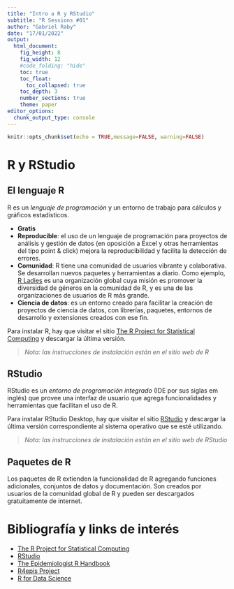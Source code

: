 ```yaml
---
title: "Intro a R y RStudio"
subtitle: "R Sessions #01"
author: "Gabriel Raby"
date: "17/01/2022"
output: 
  html_document:
    fig_height: 8
    fig_width: 12
    #code_folding: "hide"
    toc: true
    toc_float:
      toc_collapsed: true
    toc_depth: 3
    number_sections: true
    theme: paper
editor_options: 
  chunk_output_type: console
---
```


```r
knitr::opts_chunk$set(echo = TRUE,message=FALSE, warning=FALSE)
```

# R y RStudio

## El lenguaje R

R es un *lenguaje de programación* y un entorno de trabajo para cálculos y gráficos estadísticos.

- **Gratis**
- **Reproducible**: el uso de un lenguaje de programación para proyectos de análisis y gestión de datos (en oposición a Excel y otras herramientas del tipo point & click) mejora la reproducibilidad y facilita la detección de errores.
- **Comunidad**: R tiene una comunidad de usuarios vibrante y colaborativa. Se desarrollan nuevos paquetes y herramientas a diario. Como ejemplo, [R Ladies](https://rladies.org/) es una organización global cuya misión es promover la diversidad de géneros en la comunidad de R, y es una de las organizaciones de usuarios de R más grande.
- **Ciencia de datos**: es un entorno creado para facilitar la creación de proyectos de ciencia de datos, con librerías, paquetes, entornos de desarrollo y extensiones creados con ese fin.

Para instalar R, hay que visitar el sitio [The R Project for Statistical Computing](https://www.r-project.org/) y descargar la última versión.

> *Nota: las instrucciones de instalación están en el sitio web de R*

## RStudio

RStudio es un *entorno de programación integrado* (IDE por sus siglas em inglés) que provee una interfaz de usuario que agrega funcionalidades y herramientas que facilitan el uso de R.

Para instalar RStudio Desktop, hay que visitar el sitio [RStudio](https://www.rstudio.com/) y descargar la última versión correspondiente al sistema operativo que se esté utilizando.

> *Nota: las instrucciones de instalación están en el sitio web de RStudio*

## Paquetes de R

Los paquetes de R extienden la funcionalidad de R agregando funciones adicionales, conjuntos de datos y documentación. Son creados por usuarios de la comunidad global de R y pueden ser descargados gratuitamente de internet.

# Bibliografía y links de interés

- [The R Project for Statistical Computing](https://www.r-project.org/)
- [RStudio](https://www.rstudio.com/)
- [The Epidemiologist R Handbook](https://epirhandbook.com/en/index.html)
- [R4epis Project](https://r4epis.netlify.app/)
- [R for Data Science](https://r4ds.had.co.nz/)
